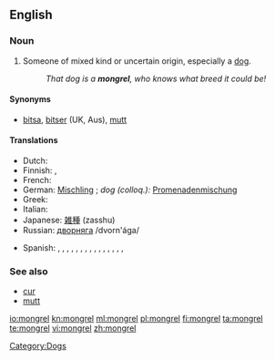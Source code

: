 ==English==

===Noun===
{{en-noun}}

# Someone of mixed kind or uncertain origin, especially a [[dog]].
#: ''That dog is a '''mongrel''', who knows what breed it could be!''

====Synonyms====
* [[bitsa]], [[bitser]] (UK, Aus), [[mutt]]

====Translations====
{{trans-top|someone of mixed kind}}
* Dutch: {{t+|nl|bastaard|m}}
* Finnish: {{t+|fi|rakki}}, {{t+|fi|piski}}
* French: {{t+|fr|batard|m}}
* German: [[Mischling]] {{m}}; ''dog (colloq.):'' [[Promenadenmischung]] {{f}}
* Greek: {{t|el|μιξογενής|m|f|tr=mixogenís|sc=Grek}}
* Italian: {{t+|it|bastardo|m}}
* Japanese: [[雑種]] (zasshu)
* Russian: [[дворняга]] /dvorn'ága/ {{f}}
{{trans-mid}}
* Spanish: {{italbrac|mongrel dog}} {{t+|es|perro callejero|m}}, {{t+|es|perro mestizo|m}}, {{t+|es|cacri|m}} {{italbrac|Venezuela}}, {{t+|es|comecuandohay|m}} {{italbrac|Nicaragua - also written and pronounced 'comecuanduay'}}, {{t+|es|chucho|m}} {{italbrac|Spain}}, {{t+|es|chumino|m}} {{italbrac|Guatemala}}, {{t+|es|chusco|m}}{{italbrac|Peru}}, {{t+|es|gozque|m}}{{italbrac|Colombia}}, {{t+|es|mil leches|m}} {{italbrac|Spain}}, {{t+|es|perro aguacatero|m}} {{italbrac|El Salvador|Honduras}}, {{t+|es|perro criollo|m}} {{italbrac|Panama}}, {{t-|es|PP|m}} {{italbrac|Argentina - pronounced 'pe pe'}}, {{t+|es|quiltro|m}} {{italbrac|Bolivia|Chile}},  {{t-|es|sato|m}} {{italbrac|Cuba|Puerto Rico}}, {{t+|es|tinaquero|m}} {{italbrac|Panama}}, {{t+|es|zaguate|m}} {{italbrac|Costa Rica}} 
{{trans-bottom}}

===See also===
* [[cur]]
* [[mutt]]

[[Category:Dogs]]

[[io:mongrel]]
[[kn:mongrel]]
[[ml:mongrel]]
[[pl:mongrel]]
[[fi:mongrel]]
[[ta:mongrel]]
[[te:mongrel]]
[[vi:mongrel]]
[[zh:mongrel]]